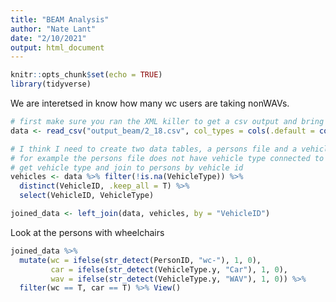 ```yaml
---
title: "BEAM Analysis"
author: "Nate Lant"
date: "2/10/2021"
output: html_document
---
```


```r
knitr::opts_chunk$set(echo = TRUE)
library(tidyverse)
```

We are interetsed in know how many wc users are taking nonWAVs.

```r
# first make sure you ran the XML killer to get a csv output and bring it into the output_beam folder
data <- read_csv("output_beam/2_18.csv", col_types = cols(.default = col_character(), time = col_double()))

# I think I need to create two data tables, a persons file and a vehicle file.
# for example the persons file does not have vehicle type connected to the vehicle ID
# get vehicle type and join to persons by vehicle id
vehicles <- data %>% filter(!is.na(VehicleType)) %>% 
  distinct(VehicleID, .keep_all = T) %>%
  select(VehicleID, VehicleType)

joined_data <- left_join(data, vehicles, by = "VehicleID")
```

Look at the persons with wheelchairs

```r
joined_data %>% 
  mutate(wc = ifelse(str_detect(PersonID, "wc-"), 1, 0),
         car = ifelse(str_detect(VehicleType.y, "Car"), 1, 0),
         wav = ifelse(str_detect(VehicleType.y, "WAV"), 1, 0)) %>% 
  filter(wc == T, car == T) %>% View()
```

